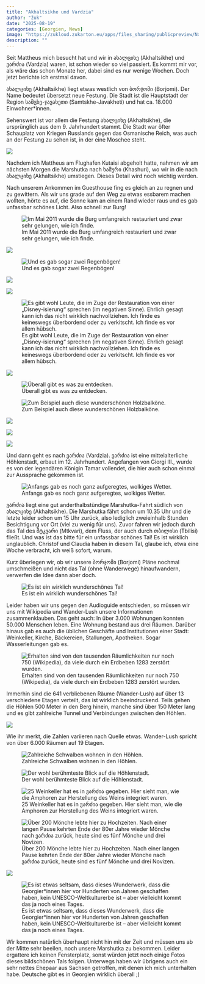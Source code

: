 ```yaml
---
title: "Akhaltsikhe und Vardzia"
author: "žuk"
date: "2025-08-19"
categories: [Georgien, News]
image: "https://zukloud.zukarton.eu/apps/files_sharing/publicpreview/NxLBpC4YobaAYMK?file=/&fileId=154353&x=1920&y=1080&a=true&etag=5f01927350811146d22347b00d589ab2"
description: ""
---
```


Seit Mattheus mich besucht hat und wir in ახალციხე (Akhaltsikhe) und ვარძია (Vardzia) waren, ist schon wieder so viel passiert. Es kommt mir vor, als wäre das schon Monate her, dabei sind es nur wenige Wochen. Doch jetzt berichte ich erstmal davon.

ახალციხე (Akhaltsikhe) liegt etwas westlich von ბორჯომი (Borjomi). Der Name bedeutet übersetzt neue Festung. Die Stadt ist die Hauptstadt der Region სამცხე-ჯავახეთი (Samtskhe-Javakheti) und hat ca. 18.000 Einwohner\*innen.

Sehenswert ist vor allem die Festung ახალციხე (Akhaltsikhe), die ursprünglich aus dem 9. Jahrhundert stammt. Die Stadt war öfter Schauplatz von Kriegen Russlands gegen das Osmanische Reich, was auch an der Festung zu sehen ist, in der eine Moschee steht.

![](https://zukloud.zukarton.eu/apps/files_sharing/publicpreview/N5Cy2yqfKAi4QZC?file=/&fileId=154332&x=1920&y=1080&a=true&etag=4b26a3aef7cd9ed9f23de5fbf7335409)

Nachdem ich Mattheus am Flughafen Kutaisi abgeholt hatte, nahmen wir am nächsten Morgen die Marshutka nach ხაშური (Khashuri), wo wir in die nach ახალციხე (Akhaltsikhe) umstiegen. Dieses Detail wird noch wichtig werden.

Nach unserem Ankommen im Guesthouse fing es gleich an zu regnen und zu gewittern. Als wir uns grade auf den Weg zu etwas essbarem machen wollten, hörte es auf, die Sonne kam an einem Rand wieder raus und es gab unfassbar schönes Licht. Also schnell zur Burg!

![Im Mai 2011 wurde die Burg umfangreich restauriert und zwar sehr gelungen, wie ich finde.](https://zukloud.zukarton.eu/apps/files_sharing/publicpreview/3Q2Y4iZxeJP9wzs?file=/&fileId=154335&x=1920&y=1080&a=true&etag=8385bfa838e43ea9e2d9c741c71b84c8)

![](https://zukloud.zukarton.eu/apps/files_sharing/publicpreview/CYfof3BWdBgZgJA?file=/&fileId=154338&x=1920&y=1080&a=true&etag=3c505d618002deeff29f109e88cd27b8)

![Und es gab sogar zwei Regenbögen!](https://zukloud.zukarton.eu/apps/files_sharing/publicpreview/m2aJ8n9dR3nXZRW?file=/&fileId=154341&x=1920&y=1080&a=true&etag=ffbf82e70518463e06e1d2bf1ac17451)

![](https://zukloud.zukarton.eu/apps/files_sharing/publicpreview/cAArqmSKQxisnes?file=/&fileId=154347&x=1920&y=1080&a=true&etag=2826cd228614a41c01ffe0fccd0f16d1)

![](https://zukloud.zukarton.eu/apps/files_sharing/publicpreview/5bH2pH5y3mNq2wr?file=/&fileId=154344&x=1920&y=1080&a=true&etag=e62ba39515a86113f7b1526b12087865)

![Es gibt wohl Leute, die im Zuge der Restauration von einer „Disney-isierung“ sprechen (im negativen Sinne). Ehrlich gesagt kann ich das nicht wirklich nachvollziehen. Ich finde es keineswegs überbordend oder zu verkitscht. Ich finde es vor allem hübsch.](https://zukloud.zukarton.eu/apps/files_sharing/publicpreview/sMrKLGBaFLY48tT?file=/&fileId=154350&x=1920&y=1080&a=true&etag=5dd00811e8e501c191c8a01ff189299f)

![](https://zukloud.zukarton.eu/apps/files_sharing/publicpreview/NxLBpC4YobaAYMK?file=/&fileId=154353&x=1920&y=1080&a=true&etag=5f01927350811146d22347b00d589ab2)

![Überall gibt es was zu entdecken.](https://zukloud.zukarton.eu/apps/files_sharing/publicpreview/Fp6qQFYcxrcZ6iK?file=/&fileId=154356&x=1920&y=1080&a=true&etag=ceef56a81879a4a4103a1971cdb43112)

![Zum Beispiel auch diese wunderschönen Holzbalköne.](https://zukloud.zukarton.eu/apps/files_sharing/publicpreview/9JpkE9bAAzoXPbY?file=/&fileId=154368&x=1920&y=1080&a=true&etag=be165bbea4d174ee7d35c6ba30ead0ca)

![](https://zukloud.zukarton.eu/apps/files_sharing/publicpreview/sx6C2iRrgiNySqZ?file=/&fileId=154359&x=1920&y=1080&a=true&etag=0ad50f1b895b52d78cceb2fca62178d9)

![](https://zukloud.zukarton.eu/apps/files_sharing/publicpreview/ZWFGtTLCETJAHHJ?file=/&fileId=154362&x=1920&y=1080&a=true&etag=8109768c1a60af11447800cf38ea3460)

![](https://zukloud.zukarton.eu/apps/files_sharing/publicpreview/Pk2a3QQoTyGtntA?file=/&fileId=154365&x=1920&y=1080&a=true&etag=e291d34067854aaae9d56a182c56fca7)

Und dann geht es nach ვარძია (Vardzia). ვარძია ist eine mittelalterliche Höhlenstadt, erbaut im 12. Jahrhundert. Angefangen von Giorgi III., wurde es von der legendären Königin Tamar vollendet, die hier auch schon einmal zur Aussprache gekommen ist.

![Anfangs gab es noch ganz aufgeregtes, wolkiges Wetter.](https://zukloud.zukarton.eu/apps/files_sharing/publicpreview/JG5TeSoD7b6mGty?file=/&fileId=154374&x=1920&y=1080&a=true&etag=3433ba36f54cb71a454b624d7ad45a4f)

ვარძია liegt eine gut anderthalbstündige Marshutka-Fahrt südlich von ახალციხე (Akhaltsikhe). Die Marshutka fährt schon um 10.35 Uhr und die letzte leider schon um 15 Uhr zurück, also lediglich zweieinhalb Stunden Besichtigung vor Ort (viel zu wenig für uns). Zuvor fahren wir jedoch durch das Tal des მტკვარი (Mtkvari), dem Fluss, der auch durch თბილისი (Tbilisi) fließt. Und was ist das bitte für ein unfassbar schönes Tal! Es ist wirklich unglaublich. Christof und Claudia haben in diesem Tal, glaube ich, etwa eine Woche verbracht, ich weiß sofort, warum.

Kurz überlegen wir, ob wir unsere ბორჯომი (Borjomi) Pläne nochmal umschmeißen und nicht das Tal (ohne Wanderwege) hinaufwandern, verwerfen die Idee dann aber doch.

![Es ist ein wirklich wunderschönes Tal!](https://zukloud.zukarton.eu/apps/files_sharing/publicpreview/dKsF8znyyQNTwkr?file=/&fileId=154377&x=1920&y=1080&a=true&etag=d10abc4eeacfeea75a987893d1832c0c)

Leider haben wir uns gegen den Audioguide entschieden, so müssen wir uns mit Wikipedia und Wander-Lush unsere Informationen zusammenklauben. Das geht auch: In über 3.000 Wohnungen konnten 50.000 Menschen leben. Eine Wohnung bestand aus drei Räumen. Darüber hinaus gab es auch die üblichen Geschäfte und Institutionen einer Stadt: Weinkeller, Kirche, Bäckereien, Stallungen, Apotheken. Sogar Wasserleitungen gab es.

![Erhalten sind von den tausenden Räumlichkeiten nur noch 750 (Wikipedia), da viele durch ein Erdbeben 1283 zerstört wurden.](https://zukloud.zukarton.eu/apps/files_sharing/publicpreview/3owCn9cRTL9Tyyg?file=/&fileId=154392&x=1920&y=1080&a=true&etag=cb4d0673fa9e40edabdb7bcfff5bee2a)

Immerhin sind die 641 verbliebenen Räume (Wander-Lush) auf über 13 verschiedene Etagen verteilt, das ist wirklich beeindruckend. Teils gehen die Höhlen 500 Meter in den Berg hinein, manche sind über 150 Meter lang und es gibt zahlreiche Tunnel und Verbindungen zwischen den Höhlen.

![](https://zukloud.zukarton.eu/apps/files_sharing/publicpreview/ixtaFjTaNAstrND?file=/&fileId=154380&x=1920&y=1080&a=true&etag=d104c872832dc91f97c855ad8b0c6a66)

Wie ihr merkt, die Zahlen variieren nach Quelle etwas. Wander-Lush spricht von über 6.000 Räumen auf 19 Etagen.

![Zahlreiche Schwalben wohnen in den Höhlen.](https://zukloud.zukarton.eu/apps/files_sharing/publicpreview/AWEboYWLK5FRpx9?file=/&fileId=154386&x=1920&y=1080&a=true&etag=e96d46da0c3efc1320c36870e6607626)

![Der wohl berühmteste Blick auf die Höhlenstadt.](https://zukloud.zukarton.eu/apps/files_sharing/publicpreview/M7grqQyRMW499bp?file=/&fileId=154404&x=1920&y=1080&a=true&etag=c7f2734d478606550d53ea76549d9ec4)

![25 Weinkeller hat es in ვარძია gegeben. Hier sieht man, wie die Amphoren zur Herstellung des Weins integriert waren.](https://zukloud.zukarton.eu/apps/files_sharing/publicpreview/wELMgTRZSydykoY?file=/&fileId=154419&x=1920&y=1080&a=true&etag=e0c77116a22c2cba253dfd6e01bfbf8a)

![Über 200 Mönche lebte hier zu Hochzeiten. Nach einer langen Pause kehrten Ende der 80er Jahre wieder Mönche nach ვარძია zurück, heute sind es fünf Mönche und drei Novizen.](https://zukloud.zukarton.eu/apps/files_sharing/publicpreview/NKprWA3dxeBjrQo?file=/&fileId=154410&x=1920&y=1080&a=true&etag=d6e5f613f92393ff15c6e2bbd8bf99bf)

![](https://zukloud.zukarton.eu/apps/files_sharing/publicpreview/6KipRfWf2WpAy33?file=/&fileId=154428&x=1920&y=1080&a=true&etag=61a07c45bf3466a4ab7936c20b9c2b0c)

![Es ist etwas seltsam, dass dieses Wunderwerk, dass die Georgier\*innen hier vor Hunderten von Jahren geschaffen haben, kein UNESCO-Weltkulturerbe ist – aber vielleicht kommt das ja noch eines Tages.](https://zukloud.zukarton.eu/apps/files_sharing/publicpreview/axo8jsjriWXiTit?file=/&fileId=154434&x=1920&y=1080&a=true&etag=949dfebd7def7ca0906d1b88047d8f7f)

Wir kommen natürlich überhaupt nicht hin mit der Zeit und müssen uns ab der Mitte sehr beeilen, noch unsere Marshutka zu bekommen. Leider ergattere ich keinen Fensterplatz, sonst würden jetzt noch einige Fotos dieses bildschönen Tals folgen. Unterwegs haben wir übrigens auch ein sehr nettes Ehepaar aus Sachsen getroffen, mit denen ich mich unterhalten habe. Deutsche gibt es in Georgien wirklich überall ;)
